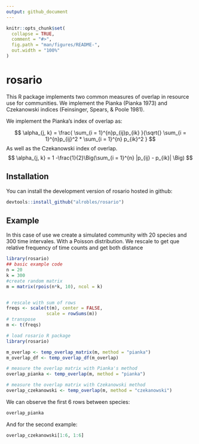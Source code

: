 ---
output: github_document
---
<!-- README.md is generated from README.Rmd. Please edit that file -->

```{r, include = FALSE}
knitr::opts_chunk$set(
  collapse = TRUE,
  comment = "#>",
  fig.path = "man/figures/README-",
  out.width = "100%"
)
```

# rosario

<!-- badges: start -->
<!-- badges: end -->

This R package implements two common measures of overlap in resource use for communities. We implement the Pianka (Pianka 1973) and Czekanowski indices (Feinsinger, Spears, & Poole 1981).


We implement the Pianka's index of overlap as:

$$
\alpha_{j, k} = \frac{ \sum_{i = 1}^{n}p_{ij}p_{ik} }{\sqrt{} \sum_{i = 1}^{n}p_{ij}^2 * \sum_{i = 1}^{n} p_{ik}^2 }
$$
As well as the Czekanowski index of overlap.
$$
\alpha_{j, k} = 1 -\frac{1}{2}\Big(\sum_{i = 1}^{n} |p_{ij} - p_{ik}| \Big)
$$



## Installation

You can install the development version of rosario hosted in github:

``` r
devtools::install_github("alrobles/rosario")
```

## Example

In this case of  use we  create a simulated community with 20 species and 300 time intervales. With a Poisson distribution.
We rescale to get que relative frequency of time counts and
get both distance


```{r example}
library(rosario)
## basic example code
n = 20
k = 300
#create random matrix
m = matrix(rpois(n*k, 10), ncol = k)


# rescale with sum of rows
freqs <- scale(t(m), center = FALSE, 
               scale = rowSums(m))
# transpose
m <- t(freqs)

# load rosario R package
library(rosario)

m_overlap <- temp_overlap_matrix(m, method = "pianka")
m_overlap_df <- temp_overlap_df(m_overlap)

# measure the overlap matrix with Pianka's method
overlap_pianka <- temp_overlap(m, method = "pianka")

# measure the overlap matrix with Czekanowski method
overlap_czekanowski <- temp_overlap(m, method = "czekanowski")
```

We can observe the first 6 rows between species:

```{r}
overlap_pianka
```


And for the second example:

```{r}
overlap_czekanowski[1:6, 1:6]
```


